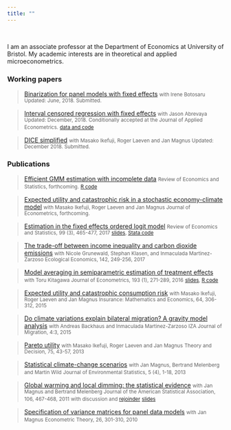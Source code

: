 ```yaml
---
title: ""
---
```


<br>

I am an associate professor at the Department of Economics at University of Bristol. My academic interests are in theoretical and applied microeconometrics.

### Working papers

> [Binarization for panel models with fixed effects](./Botosaru Muris - Binarization [2018].pdf)
> <small>with Irene Botosaru</small>
> <small>Updated: June, 2018. Submitted.</small>

> [Interval censored regression with fixed effects](./AM2018.pdf)
> <small>with Jason Abrevaya</small>
> <small>Updated: December, 2018. Conditionally accepted at the Journal of Applied Econometrics.</small>
> <small>[data and code](https://github.com/chrismuris/IntervalFixedEffects)</small>

> [DICE simplified](./ILMM2018-DICE-simplified.pdf)
> <small>with Masako Ikefuji, Roger Laeven and Jan Magnus </small> 
> <small>Updated: December 2018. Submitted.</small>

### Publications

> [Efficient GMM estimation with incomplete data](./M2019-incompleteData.pdf)
> <small>Review of Economics and Statistics, forthcoming.</small>
> <small>[R code](https://doi.org/10.7910/DVN/ZKQPK7)</small>

> [Expected utility and catastrophic risk in a stochastic economy-climate model](./ILMM2019-catastrophe.pdf)
> <small>with Masako Ikefuji, Roger Laeven and Jan Magnus </small> 
> <small>Journal of Econometrics, forthcoming.</small>

> [Estimation in the fixed effects ordered logit model](http://www.mitpressjournals.org/doi/pdf/10.1162/REST_a_00617) 
> <small>Review of Economics and Statistics, 99 (3), 465-477, 2017 </small> 
> <small>[slides](feol-slides-201604.pdf), [Stata code](http://dx.doi.org/10.7910/DVN/IUJ3VZ)</small>

> [The trade-off between income inequality and carbon dioxide emissions](https://doi.org/10.1016/j.ecolecon.2017.06.034)
> <small>with Nicole Grunewald, Stephan Klasen, and Inmaculada Martinez-Zarzoso </small>
> <small>Ecological Economics, 142, 249-256, 2017</small>

> [Model averaging in semiparametric estimation of treatment effects](http://dx.doi.org/10.1016/j.jeconom.2016.03.002)
> <small>with Toru Kitagawa </small> 
> <small>Journal of Econometrics, 193 (1), 271-289, 2016</small> 
> <small>[slides](KM2013-slides.pdf), [R code](KM-code.zip) </small>

> [Expected utility and catastrophic consumption risk](http://dx.doi.org/10.1016/j.insmatheco.2015.06.007)
> <small>with Masako Ikefuji, Roger Laeven and Jan Magnus </small> 
> <small>Insurance: Mathematics and Economics, 64, 306-312, 2015</small>

> [Do climate variations explain bilateral migration? A gravity model analysis](http://www.izajom.com/content/4/1/3) 
> <small>with Andreas Backhaus and Inmaculada Martinez-Zarzoso </small> 
> <small>IZA Journal of Migration, 4:3, 2015</small>

> [Pareto utility](http://dx.doi.org/10.1007/s11238-012-9293-8)
> <small>with Masako Ikefuji, Roger Laeven and Jan Magnus</small>
> <small>Theory and Decision, 75, 43-57, 2013</small>

> [Statistical climate-change scenarios](http://www.jenvstat.org/v05/i04)
> <small>with Jan Magnus, Bertrand Melenberg and Martin Wild</small>
> <small>Journal of Environmental Statistics, 5 (4), 1-18, 2013</small>

> [Global warming and local dimming: the statistical evidence](http://dx.doi.org/10.1198/jasa.2011.ap09508) 
> <small>with Jan Magnus and Bertrand Melenberg </small>
> <small>Journal of the American Statistical Association, 106, 467-468, 2011</small>
> <small>with discussion and [rejoinder](http://dx.doi.org/10.1198/jasa.2011.ap11319)</small>
> <small>[slides](MMM2010_slides.pdf)</small>

> [Specification of variance matrices for panel data models](http://dx.doi.org/10.1017/S0266466609090756)
> <small>with Jan Magnus</small>
> <small>Econometric Theory, 26, 301-310, 2010 </small>
